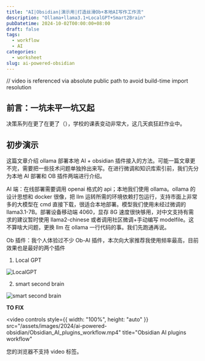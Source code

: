 ```yaml
---
title: "AI|Obsidian|演示用|打造丝滑Ob+本地AI写作工作流"
description: "Ollama+llama3.1+LocalGPT+Smart2Brain"
pubDatetime: 2024-10-02T00:00:00+08:00
draft: false
tags:
  - workflow
  - AI
categories:
  - worksheet
slug: ai-powered-obsidian
---
```


// video is referenced via absolute public path to avoid build-time import resolution

## 前言：一坑未平一坑又起

决策系列在更了在更了（），学校的课表变动非常大，这几天疯狂赶作业中。

## 初步演示

这篇文章介绍 ollama 部署本地 AI + obsidian 插件接入的方法。可能一篇文章更不完，需要把一些技术问题单独拎出来写。在进行微调和知识库索引前，我们先分为本地 AI 部署和 OB 插件两端进行介绍。

AI 端：在线部署需要调用 openai 格式的 api；本地我们使用 ollama。ollama 的设计思想和 docker 很像，把 llm 运转所需的环境依赖打包运行，支持市面上非常多的大模型在 cmd 直接下载，很适合本地部署。模型我们使用未经过微调的 llama3.1-7B。部署设备移动端 4060，显存 8G 速度很快够用，对中文支持有需求的建议暂时使用 llama2-chinese 或者调用社区微调+手动编写 modelfile。这不算啥大问题，更换 llm 在 ollama 一行代码的事。我们先跑通再说。

Ob 插件：我个人体验过不少 Ob-AI 插件，本次向大家推荐我使用频率最高，目前效果也是最好的两个插件

1. Local GPT

![LocalGPT](@/assets/images/2024/ai-powered-obsidian/localgpt.png)

2. smart second brain

![smart second brain](@/assets/images/2024/ai-powered-obsidian/image.png)

**TO FIX**

<video
  controls
  style={{ width: "100%", height: "auto" }}
  src="/assets/images/2024/ai-powered-obsidian/Obsidian_AI_plugins_workflow.mp4"
  title="Obsidian AI plugins workflow"
>
  您的浏览器不支持 video 标签。
</video>

